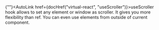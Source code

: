 
{""}<AutoLink href={docHref("virtual-react", "useScroller")}>useScroller hook</AutoLink> allows to set any element or window
as scroller. It gives you more flexibility than ref. You can even use elements from outside of current component.
